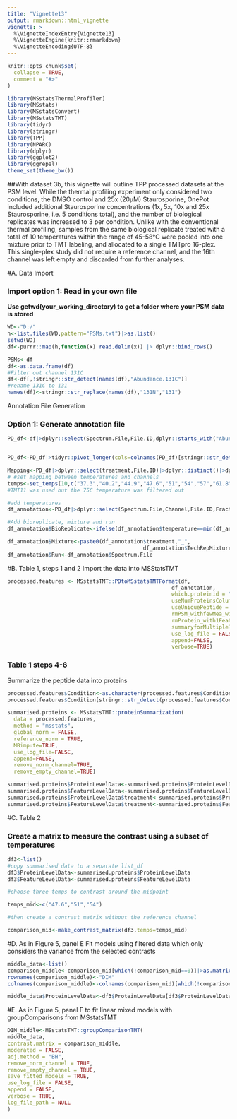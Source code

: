 ```yaml
---
title: "Vignette13"
output: rmarkdown::html_vignette
vignette: >
  %\VignetteIndexEntry{Vignette13}
  %\VignetteEngine{knitr::rmarkdown}
  %\VignetteEncoding{UTF-8}
---
```


```r
knitr::opts_chunk$set(
  collapse = TRUE,
  comment = "#>"
)
```

```r
library(MSstatsThermalProfiler)
library(MSstats)
library(MSstatsConvert)
library(MSstatsTMT)
library(tidyr)
library(stringr)
library(TPP)
library(NPARC)
library(dplyr)
library(ggplot2)
library(ggrepel)
theme_set(theme_bw())
```
##With dataset 3b, this vignette will outline TPP processed datasets at the PSM level.  While the thermal profiling experiment only considered two conditions, the DMSO control and 25x (20μM) Staurosporine, OnePot included additional Staurosporine concentrations (1x, 5x, 10x and 25x Staurosporine, i.e. 5 conditions total), and the number of biological replicates was increased to 3 per condition. Unlike with the conventional thermal profiling, samples from the same biological replicate treated with a total of 10 temperatures within the range of 45-58°C were pooled into one mixture prior to TMT labeling, and allocated to a single TMTpro 16-plex.   This single-plex study did not require a reference channel, and the 16th channel was left empty and discarded from further analyses.

#A. Data Import

### Import option 1: Read in your own file

**Use getwd(your_working_directory) to get a folder where your PSM data is stored**

```r
WD<-"D:/"
h<-list.files(WD,pattern="PSMs.txt")|>as.list()
setwd(WD)
df<-purrr::map(h,function(x) read.delim(x)) |> dplyr::bind_rows()

PSMs<-df
df<-as.data.frame(df)
#Filter out channel 131C
df<-df[,!stringr::str_detect(names(df),"Abundance.131C")]
#rename 131C to 131
names(df)<-stringr::str_replace(names(df),"131N","131")
```

Annotation File Generation

### Option 1: Generate annotation file

```r
 
PD_df<-df|>dplyr::select(Spectrum.File,File.ID,dplyr::starts_with("Abundance"))|>dplyr::mutate(Fraction=stringr::str_remove(File.ID,"F[:digit:]."))|>dplyr::mutate(treatment=ifelse(stringr::str_detect(Spectrum.File,"V|DMSO"),"vehicle","treated"))


PD_df<-PD_df|>tidyr::pivot_longer(cols=colnames(PD_df)[stringr::str_detect(colnames(PD_df),"Abundance")],names_to="Channel",values_to="Abundance")|>dplyr::select(-Abundance)|>dplyr::distinct()|>dplyr::mutate(Channel=stringr::str_extract(Channel,"[[:digit:]]+[N|C]|[:digit:][:digit:][:digit:]"),File.ID=stringr::str_extract(File.ID,"F[:digit:]"),Condition=paste0(Channel,"_",treatment))

Mapping<-PD_df|>dplyr::select(treatment,File.ID)|>dplyr::distinct()|>dplyr::group_by(treatment)|>dplyr::mutate(TechRepMixture=seq(1:dplyr::n()))|>dplyr::ungroup()
# #set mapping between temperatures and channels
temps<-set_temps(10,c("37.3","40.2","44.9","47.6","51","54","57","61.8","64.1","67"))
#TMT11 was used but the 75C temperature was filtered out

#add temperatures
df_annotation<-PD_df|>dplyr::select(Spectrum.File,Channel,File.ID,Fraction,Condition)|>dplyr::distinct()|>dplyr::inner_join(temps,by="Channel")|>dplyr::inner_join(Mapping)

#Add bioreplicate, mixture and run
df_annotation$BioReplicate<-ifelse(df_annotation$temperature==min(df_annotation$temperature),"Norm",paste0(df_annotation$Channel,"_",df_annotation$treatment))

df_annotation$Mixture<-paste0(df_annotation$treatment,"_",
                                           df_annotation$TechRepMixture)
df_annotation$Run<-df_annotation$Spectrum.File

```



#B. Table 1, steps 1 and 2 
Import the data into MSStatsTMT

```r

processed.features <- MSstatsTMT::PDtoMSstatsTMTFormat(df,
                                                    df_annotation,
                                                    which.proteinid = "Master.Protein.Accessions",
                                                    useNumProteinsColumn = FALSE,
                                                    useUniquePeptide = TRUE,
                                                    rmPSM_withfewMea_withinRun = TRUE,
                                                    rmProtein_with1Feature = TRUE,
                                                    summaryforMultipleRows = max,
                                                    use_log_file = FALSE,
                                                    append=FALSE,
                                                    verbose=TRUE)
```
### Table 1 steps 4-6
Summarize the peptide data into proteins

```r
processed.features$Condition<-as.character(processed.features$Condition)
processed.features$Condition[stringr::str_detect(processed.features$Condition,"126")]<-"Norm"

summarised.proteins <- MSstatsTMT::proteinSummarization(
  data = processed.features,
  method = "msstats",
  global_norm = FALSE,
  reference_norm = TRUE,
  MBimpute=TRUE,
  use_log_file=FALSE,
  append=FALSE,
  remove_norm_channel=TRUE,
  remove_empty_channel=TRUE)

summarised.proteins$ProteinLevelData<-summarised.proteins$ProteinLevelData|>dplyr::inner_join(temps,by="Channel")
summarised.proteins$FeatureLevelData<-summarised.proteins$FeatureLevelData|>dplyr::inner_join(temps,by="Channel")
summarised.proteins$ProteinLevelData$treatment<-summarised.proteins$ProteinLevelData$Run
summarised.proteins$FeatureLevelData$treatment<-summarised.proteins$FeatureLevelData$Run
```
#C. Table 2

###  Create a matrix to measure the contrast using a subset of temperatures

```r
df3<-list()
#copy summarised data to a separate list_df
df3$ProteinLevelData<-summarised.proteins$ProteinLevelData
df3$FeatureLevelData<-summarised.proteins$FeatureLevelData

#choose three temps to contrast around the midpoint

temps_mid<-c("47.6","51","54")

#then create a contrast matrix without the reference channel 

comparison_mid<-make_contrast_matrix(df3,temps=temps_mid)


```

#D. As in Figure 5, panel E Fit models using filtered data which only considers the variance from the selected contrasts
```r

middle_data<-list()
comparison_middle<-comparison_mid[which(!comparison_mid==0)]|>as.matrix()|>t()
rownames(comparison_middle)<-"DIM"
colnames(comparison_middle)<-colnames(comparison_mid)[which(!comparison_mid==0)]

middle_data$ProteinLevelData<-df3$ProteinLevelData[df3$ProteinLevelData$Condition%in%colnames(comparison_middle),]


```

#E. As in Figure 5, panel F to fit linear mixed models with groupComparisons from MSstatsTMT

```r

DIM_middle<-MSstatsTMT::groupComparisonTMT(
middle_data,
contrast.matrix = comparison_middle,
moderated = FALSE,
adj.method = "BH",
remove_norm_channel = TRUE,
remove_empty_channel = TRUE,
save_fitted_models = TRUE,
use_log_file = FALSE,
append = FALSE,
verbose = TRUE,
log_file_path = NULL
)

```
